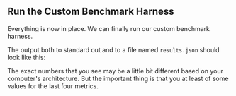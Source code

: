 
## Run the Custom Benchmark Harness

Everything is now in place.
We can finally run our custom benchmark harness.

<CargoBench />

The output both to standard out
and to a file named `results.json` should look like this:

<CargoBenchJson />

The exact numbers that you see may be a little bit different based on your computer's architecture.
But the important thing is that you at least of some values for the last four metrics.

[bmf json]: /docs/reference/bencher-metric-format/
[measures]: /docs/explanation/benchmarking/#measures

[crates serde json]: https://crates.io/crates/serde_json
